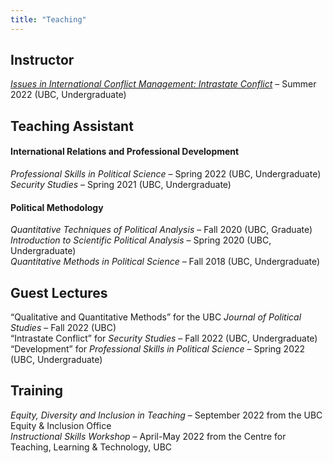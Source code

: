 ```yaml
---
title: "Teaching"
---
```


## Instructor

[*Issues in International Conflict Management: Intrastate Conflict*](https://www.dropbox.com/s/nwf6g2wejn40l63/POLI%20370D%20Syllabus%20Summer%20Term%202.pdf?dl=0) -- Summer 2022 (UBC, Undergraduate)

## Teaching Assistant

#### International Relations and Professional Development

*Professional Skills in Political Science* -- Spring 2022 (UBC, Undergraduate)\
*Security Studies* -- Spring 2021 (UBC, Undergraduate)

#### Political Methodology

*Quantitative Techniques of Political Analysis* -- Fall 2020 (UBC, Graduate)\
*Introduction to Scientific Political Analysis* -- Spring 2020 (UBC, Undergraduate)\
*Quantitative Methods in Political Science* -- Fall 2018 (UBC, Undergraduate)

## Guest Lectures

"Qualitative and Quantitative Methods" for the UBC *Journal of Political Studies* -- Fall 2022 (UBC)\
"Intrastate Conflict" for *Security Studies* -- Fall 2022 (UBC, Undergraduate)\
"Development" for *Professional Skills in Political Science* -- Spring 2022 (UBC, Undergraduate)

## Training

*Equity, Diversity and Inclusion in Teaching* -- September 2022 from the UBC Equity & Inclusion Office\
*Instructional Skills Workshop* -- April-May 2022 from the Centre for Teaching, Learning & Technology, UBC

